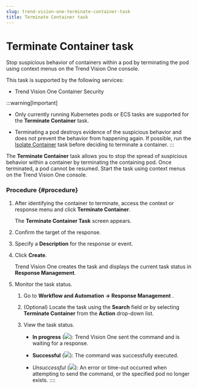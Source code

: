 ```yaml
---
slug: trend-vision-one-terminate-container-task
title: Terminate Container task
---
```

# Terminate Container task

Stop suspicious behavior of containers within a pod by terminating the pod using context menus on the Trend Vision One console.

This task is supported by the following services:

- Trend Vision One Container Security

:::warning[Important]

- Only currently running Kubernetes pods or ECS tasks are supported for the **Terminate Container** task.

- Terminating a pod destroys evidence of the suspicious behavior and does not prevent the behavior from happening again. If possible, run the [Isolate Container](isolate-container-task.mdx) task before deciding to terminate a container.
:::

The **Terminate Container** task allows you to stop the spread of suspicious behavior within a container by terminating the containing pod. Once terminated, a pod cannot be resumed. Start the task using context menus on the Trend Vision One console.

### Procedure {#procedure}

1.  After identifying the container to terminate, access the context or response menu and click **Terminate Container**.

    The **Terminate Container Task** screen appears.

2.  Confirm the target of the response.

3.  Specify a **Description** for the response or event.

4.  Click **Create**.

    Trend Vision One creates the task and displays the current task status in **Response Management**.

5.  Monitor the task status.

    1.  Go to **Workflow and Automation → Response Management** .

    2.  (Optional) Locate the task using the **Search** field or by selecting **Terminate Container** from the **Action** drop-down list.

    3.  View the task status.

        - **In progress** (![](/images/in_progress=GUID-A55897DB-3DEA-4F5C-B7F9-70B3D7FB9EDE=1=en-us=Low.webp)): Trend Vision One sent the command and is waiting for a response.

        - **Successful** (![](/images/successful=GUID-1E31AD86-DE2E-48B5-85F7-7C78A3E8BB11=1=en-us=Low.webp)): The command was successfully executed.

        - *Unsuccessful* (![](/images/error=5cc21722-7ceb-480c-b9c2-a47d420cf1cc.webp)): An error or time-out occurred when attempting to send the command, or the specified pod no longer exists.
::::
